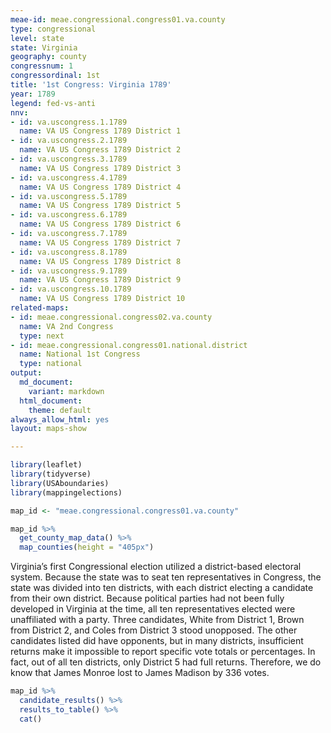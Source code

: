 ```yaml
---
meae-id: meae.congressional.congress01.va.county
type: congressional
level: state
state: Virginia
geography: county
congressnum: 1
congressordinal: 1st
title: '1st Congress: Virginia 1789'
year: 1789
legend: fed-vs-anti
nnv:
- id: va.uscongress.1.1789
  name: VA US Congress 1789 District 1
- id: va.uscongress.2.1789
  name: VA US Congress 1789 District 2
- id: va.uscongress.3.1789
  name: VA US Congress 1789 District 3
- id: va.uscongress.4.1789
  name: VA US Congress 1789 District 4
- id: va.uscongress.5.1789
  name: VA US Congress 1789 District 5
- id: va.uscongress.6.1789
  name: VA US Congress 1789 District 6
- id: va.uscongress.7.1789
  name: VA US Congress 1789 District 7
- id: va.uscongress.8.1789
  name: VA US Congress 1789 District 8
- id: va.uscongress.9.1789
  name: VA US Congress 1789 District 9
- id: va.uscongress.10.1789
  name: VA US Congress 1789 District 10
related-maps:
- id: meae.congressional.congress02.va.county
  name: VA 2nd Congress
  type: next
- id: meae.congressional.congress01.national.district
  name: National 1st Congress
  type: national
output:
  md_document:
    variant: markdown
  html_document:
    theme: default
always_allow_html: yes
layout: maps-show

---
```


```r
library(leaflet)
library(tidyverse)
library(USAboundaries)
library(mappingelections)

map_id <- "meae.congressional.congress01.va.county"
```

<div class="map">

```r
map_id %>%
  get_county_map_data() %>%
  map_counties(height = "405px")
```

</div>

Virginia’s first Congressional election utilized a district-based electoral system. Because the state was to seat ten representatives in Congress, the state was divided into ten districts, with each district electing a candidate from their own district. Because political parties had not been fully developed in Virginia at the time, all ten representatives elected were unaffiliated with a party. Three candidates, White from District 1, Brown from District 2, and Coles from District 3 stood unopposed. The other candidates listed did have opponents, but in many districts, insufficient returns make it impossible to report specific vote totals or percentages. In fact, out of all ten districts, only District 5 had full returns. Therefore, we do know that James Monroe lost to James Madison by 336 votes. 

<div class="results-table">

```r
map_id %>%
  candidate_results() %>%
  results_to_table() %>%
  cat()
```

</div>
